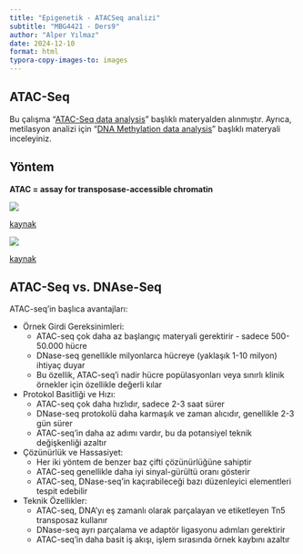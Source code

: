 ```yaml
---
title: "Epigenetik - ATACSeq analizi"
subtitle: "MBG4421 - Ders9"
author: "Alper Yılmaz"
date: 2024-12-10
format: html
typora-copy-images-to: images
---
```


## ATAC-Seq

Bu çalışma "[ATAC-Seq data analysis](https://training.galaxyproject.org/training-material/topics/epigenetics/tutorials/atac-seq/tutorial.html)" başlıklı materyalden alınmıştır. Ayrıca, metilasyon analizi için "[DNA Methylation data analysis](https://training.galaxyproject.org/training-material/topics/epigenetics/tutorials/methylation-seq/tutorial.html)" başlıklı materyali inceleyiniz.

## Yöntem

**ATAC = assay for transposase-accessible chromatin**

![](images/atac-seq_1733811167.jpeg)

[kaynak](https://training.galaxyproject.org/training-material/topics/epigenetics/tutorials/atac-seq/tutorial.html)


![](images/41596_2022_692_Fig1_HTML_1733811464.png)

[kaynak](https://www.nature.com/articles/s41596-022-00692-9)

## ATAC-Seq vs. DNAse-Seq

ATAC-seq'in başlıca avantajları:

- Örnek Girdi Gereksinimleri:
  - ATAC-seq çok daha az başlangıç materyali gerektirir - sadece 500-50.000 hücre
  - DNase-seq genellikle milyonlarca hücreye (yaklaşık 1-10 milyon) ihtiyaç duyar
  - Bu özellik, ATAC-seq'i nadir hücre popülasyonları veya sınırlı klinik örnekler için özellikle değerli kılar

- Protokol Basitliği ve Hızı:
  - ATAC-seq çok daha hızlıdır, sadece 2-3 saat sürer
  - DNase-seq protokolü daha karmaşık ve zaman alıcıdır, genellikle 2-3 gün sürer
  - ATAC-seq'in daha az adımı vardır, bu da potansiyel teknik değişkenliği azaltır
- Çözünürlük ve Hassasiyet:
  - Her iki yöntem de benzer baz çifti çözünürlüğüne sahiptir
  - ATAC-seq genellikle daha iyi sinyal-gürültü oranı gösterir
  - ATAC-seq, DNase-seq'in kaçırabileceği bazı düzenleyici elementleri tespit edebilir
- Teknik Özellikler:
  - ATAC-seq, DNA'yı eş zamanlı olarak parçalayan ve etiketleyen Tn5 transposaz kullanır
  - DNase-seq ayrı parçalama ve adaptör ligasyonu adımları gerektirir
  - ATAC-seq'in daha basit iş akışı, işlem sırasında örnek kaybını azaltır
